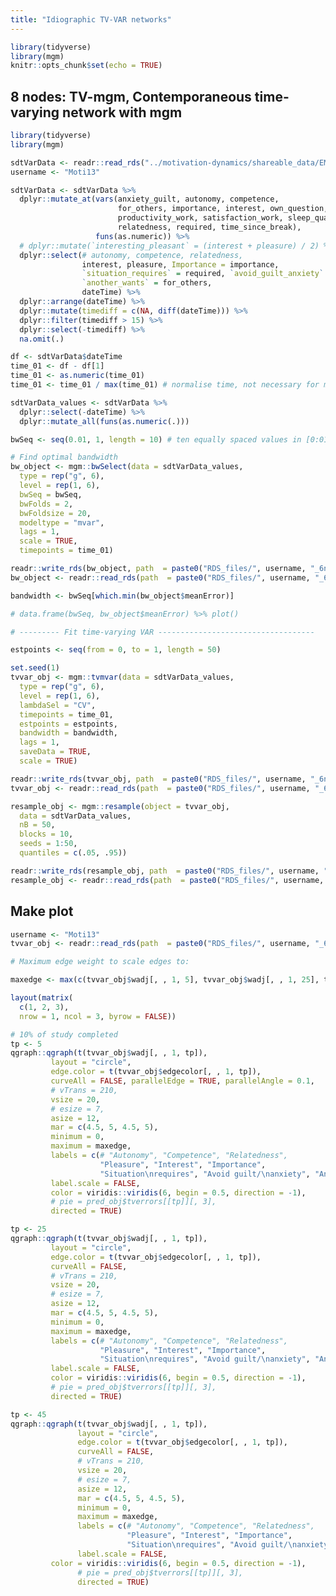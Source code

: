 ```yaml
---
title: "Idiographic TV-VAR networks"
---
```


```r
library(tidyverse)
library(mgm)
knitr::opts_chunk$set(echo = TRUE)
```

## 8 nodes: TV-mgm, Contemporaneous time-varying network with mgm

```r

library(tidyverse)
library(mgm)

sdtVarData <- readr::read_rds("../motivation-dynamics/shareable_data/EMA_data_Moti13.RDS")
username <- "Moti13"

sdtVarData <- sdtVarData %>% 
  dplyr::mutate_at(vars(anxiety_guilt, autonomy, competence, 
                        for_others, importance, interest, own_question, pleasure, 
                        productivity_work, satisfaction_work, sleep_quality,
                        relatedness, required, time_since_break), 
                   funs(as.numeric)) %>% 
  # dplyr::mutate(`interesting_pleasant` = (interest + pleasure) / 2) %>%
  dplyr::select(# autonomy, competence, relatedness, 
                interest, pleasure, Importance = importance,
                `situation_requires` = required, `avoid_guilt_anxiety` = anxiety_guilt, 
                `another_wants` = for_others, 
                dateTime) %>% 
  dplyr::arrange(dateTime) %>% 
  dplyr::mutate(timediff = c(NA, diff(dateTime))) %>% 
  dplyr::filter(timediff > 15) %>% 
  dplyr::select(-timediff) %>% 
  na.omit(.)

df <- sdtVarData$dateTime
time_01 <- df - df[1]
time_01 <- as.numeric(time_01)
time_01 <- time_01 / max(time_01) # normalise time, not necessary for mgm, though

sdtVarData_values <- sdtVarData %>% 
  dplyr::select(-dateTime) %>% 
  dplyr::mutate_all(funs(as.numeric(.)))

bwSeq <- seq(0.01, 1, length = 10) # ten equally spaced values in [0:01; 1]

# Find optimal bandwidth
bw_object <- mgm::bwSelect(data = sdtVarData_values,
  type = rep("g", 6),
  level = rep(1, 6),
  bwSeq = bwSeq,
  bwFolds = 2,
  bwFoldsize = 20,
  modeltype = "mvar",
  lags = 1,
  scale = TRUE,
  timepoints = time_01)

readr::write_rds(bw_object, path  = paste0("RDS_files/", username, "_6nodes_bw_object.RDS"))
bw_object <- readr::read_rds(path  = paste0("RDS_files/", username, "_6nodes_bw_object.RDS"))

bandwidth <- bwSeq[which.min(bw_object$meanError)]

# data.frame(bwSeq, bw_object$meanError) %>% plot()

# --------- Fit time-varying VAR -----------------------------------

estpoints <- seq(from = 0, to = 1, length = 50)

set.seed(1)
tvvar_obj <- mgm::tvmvar(data = sdtVarData_values,
  type = rep("g", 6),
  level = rep(1, 6),
  lambdaSel = "CV",
  timepoints = time_01,
  estpoints = estpoints,
  bandwidth = bandwidth,
  lags = 1,
  saveData = TRUE,
  scale = TRUE)

readr::write_rds(tvvar_obj, path  = paste0("RDS_files/", username, "_6nodes_tvvar_obj.RDS"))
tvvar_obj <- readr::read_rds(path  = paste0("RDS_files/", username, "_6nodes_tvvar_obj.RDS"))

resample_obj <- mgm::resample(object = tvvar_obj,
  data = sdtVarData_values,
  nB = 50,
  blocks = 10,
  seeds = 1:50,
  quantiles = c(.05, .95))

readr::write_rds(resample_obj, path  = paste0("RDS_files/", username, "_6nodes_resample_obj.RDS"))
resample_obj <- readr::read_rds(path  = paste0("RDS_files/", username, "_6nodes_resample_obj.RDS"))

```

## Make plot

```r
username <- "Moti13"
tvvar_obj <- readr::read_rds(path  = paste0("RDS_files/", username, "_6nodes_tvvar_obj.RDS"))

# Maximum edge weight to scale edges to:

maxedge <- max(c(tvvar_obj$wadj[, , 1, 5], tvvar_obj$wadj[, , 1, 25], tvvar_obj$wadj[, , 1, 45]))

layout(matrix(
  c(1, 2, 3), 
  nrow = 1, ncol = 3, byrow = FALSE))

# 10% of study completed
tp <- 5
qgraph::qgraph(t(tvvar_obj$wadj[, , 1, tp]), 
         layout = "circle",
         edge.color = t(tvvar_obj$edgecolor[, , 1, tp]),
         curveAll = FALSE, parallelEdge = TRUE, parallelAngle = 0.1,
         # vTrans = 210,
         vsize = 20, 
         # esize = 7,
         asize = 12,
         mar = c(4.5, 5, 4.5, 5),
         minimum = 0, 
         maximum = maxedge,
         labels = c(# "Autonomy", "Competence", "Relatedness",
                    "Pleasure", "Interest", "Importance",
                    "Situation\nrequires", "Avoid guilt/\nanxiety", "Another\nwants"),
         label.scale = FALSE,
         color = viridis::viridis(6, begin = 0.5, direction = -1),
         # pie = pred_obj$tverrors[[tp]][, 3],
         directed = TRUE) 

tp <- 25
qgraph::qgraph(t(tvvar_obj$wadj[, , 1, tp]), 
         layout = "circle",
         edge.color = t(tvvar_obj$edgecolor[, , 1, tp]),
         curveAll = FALSE,
         # vTrans = 210,
         vsize = 20, 
         # esize = 7,
         asize = 12,
         mar = c(4.5, 5, 4.5, 5),
         minimum = 0, 
         maximum = maxedge,
         labels = c(# "Autonomy", "Competence", "Relatedness",
                    "Pleasure", "Interest", "Importance",
                    "Situation\nrequires", "Avoid guilt/\nanxiety", "Another\nwants"),
         label.scale = FALSE,
         color = viridis::viridis(6, begin = 0.5, direction = -1),
         # pie = pred_obj$tverrors[[tp]][, 3],
         directed = TRUE) 

tp <- 45
qgraph::qgraph(t(tvvar_obj$wadj[, , 1, tp]), 
               layout = "circle",
               edge.color = t(tvvar_obj$edgecolor[, , 1, tp]),
               curveAll = FALSE,
               # vTrans = 210,
               vsize = 20, 
               # esize = 7,
               asize = 12,
               mar = c(4.5, 5, 4.5, 5),
               minimum = 0, 
               maximum = maxedge,
               labels = c(# "Autonomy", "Competence", "Relatedness",
                          "Pleasure", "Interest", "Importance",
                          "Situation\nrequires", "Avoid guilt/\nanxiety", "Another\nwants"),
               label.scale = FALSE,
         color = viridis::viridis(6, begin = 0.5, direction = -1),
               # pie = pred_obj$tverrors[[tp]][, 3],
               directed = TRUE) 

```